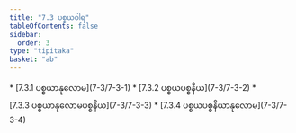 ```yaml
---
title: "7.3 ပစ္စယဝါရ"
tableOfContents: false
sidebar:
  order: 3
type: "tipitaka"
basket: "ab"
---
```



<DynamicBreadcrumb />



<TableOfContents>
* [7.3.1 ပစ္စယာနုလောမ](7-3/7-3-1)
* [7.3.2 ပစ္စယပစ္စနီယ](7-3/7-3-2)
* [7.3.3 ပစ္စယာနုလောမပစ္စနီယ](7-3/7-3-3)
* [7.3.4 ပစ္စယပစ္စနီယာနုလောမ](7-3/7-3-4)
</TableOfContents>